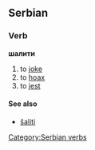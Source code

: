 ==Serbian==
===Verb===
'''шалити'''
#to [[joke]]
#to [[hoax]]
#to [[jest]]
====See also====
*[[šaliti]]
[[Category:Serbian verbs]]